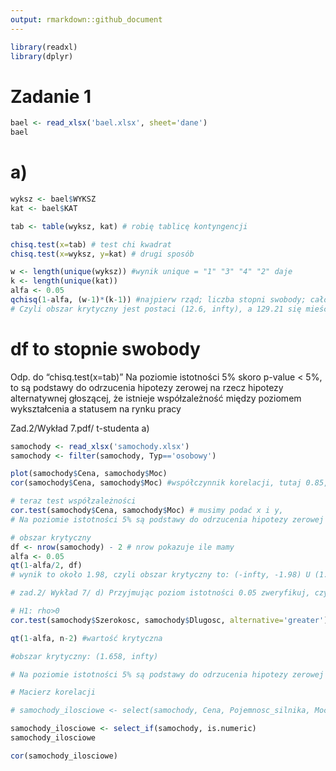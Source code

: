 ```yaml
---
output: rmarkdown::github_document
---
```


```r
library(readxl)
library(dplyr)
```

# Zadanie 1
```r
bael <- read_xlsx('bael.xlsx', sheet='dane')
bael
```
# a)
```r
wyksz <- bael$WYKSZ
kat <- bael$KAT

tab <- table(wyksz, kat) # robię tablicę kontyngencji

chisq.test(x=tab) # test chi kwadrat
chisq.test(x=wyksz, y=kat) # drugi sposób

w <- length(unique(wyksz)) #wynik unique = "1" "3" "4" "2" daje 
k <- length(unique(kat))
alfa <- 0.05
qchisq(1-alfa, (w-1)*(k-1)) #najpierw rząd; liczba stopni swobody; całość to wartość krytyczna # wynik to 12.6, a wartość statystyki testowej to X-squared = 129.21, czyli mieści się
# Czyli obszar krytyczny jest postaci (12.6, infty), a 129.21 się mieści w  tym przedziale
```
# df to stopnie swobody
Odp. do "chisq.test(x=tab)"
 Na poziomie istotności 5% skoro p-value < 5%, to są podstawy do odrzucenia hipotezy zerowej na rzecz hipotezy alternatywnej głoszącej, że istnieje współzależność między poziomem wykształcenia a statusem na rynku pracy
 
 
 Zad.2/Wykład 7.pdf/ t-studenta
 a)
```r
samochody <- read_xlsx('samochody.xlsx')
samochody <- filter(samochody, Typ=='osobowy')

plot(samochody$Cena, samochody$Moc)
cor(samochody$Cena, samochody$Moc) #współczynnik korelacji, tutaj 0.85, czyli silna

# teraz test współzależności
cor.test(samochody$Cena, samochody$Moc) # musimy podać x i y,
# Na poziomie istotności 5% są podstawy do odrzucenia hipotezy zerowej na rzecz hipotezy alternatywnej głoszącej, że pomiędzy ceną a mocą samochodu występuje współzależność liniowa (przez porównanie do p-value)

# obszar krytyczny
df <- nrow(samochody) - 2 # nrow pokazuje ile mamy
alfa <- 0.05
qt(1-alfa/2, df)
# wynik to około 1.98, czyli obszar krytyczny to: (-infty, -1.98) U (1.98, infty) i sprawdzialibyśmy czy t (tutaj to 17.294) wpada do obszaru krytycznego, jeśli tak to odrzucamy hipotezę zerową

```




```r
# zad.2/ Wykład 7/ d) Przyjmując poziom istotności 0.05 zweryfikuj, czy pomiędzy szerokością a długościa samochodu osobowego wystepuje dodatnia współzależność liniowa

# H1: rho>0
cor.test(samochody$Szerokosc, samochody$Dlugosc, alternative='greater')

qt(1-alfa, n-2) #wartość krytyczna

#obszar krytyczny: (1.658, infty)

# Na poziomie istotności 5% są podstawy do odrzucenia hipotezy zerowej na rzecz hipotezy alternatywnej głoszącej, że pomiędzy szerokością a długością samochodu występuje dodatnia współzależność liniowa

```
```r
# Macierz korelacji

# samochody_ilosciowe <- select(samochody, Cena, Pojemnosc_silnika, Moc, Rozstaw_osi) # jeden sposób na to

samochody_ilosciowe <- select_if(samochody, is.numeric)
samochody_ilosciowe

cor(samochody_ilosciowe)
```
 
